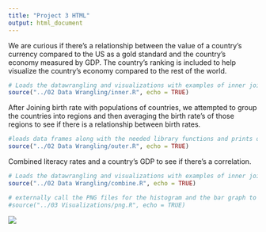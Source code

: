 ```yaml
---
title: "Project 3 HTML"
output: html_document
---
```


We are curious if there's a relationship between the value of a country's currency compared to the US as a gold standard and the country's economy measured by GDP.  The country's ranking is included to help visualize the country's economy compared to the rest of the world. 


```r
# Loads the datawrangling and visualizations with examples of inner join, outer join, and combining data sets
source("../02 Data Wrangling/inner.R", echo = TRUE)
```

After Joining birth rate with populations of countries, we attempted to group the countries into regions and then averaging the birth rate's of those regions to see if there is a relationship between birth rates.  

```r
#loads data frames along with the needed library functions and prints out
source("../02 Data Wrangling/outer.R", echo = TRUE)
```
 
Combined literacy rates and a country's GDP to see if there's a correlation.     
```r
# Loads the datawrangling and visualizations with examples of inner join, outer join, and combining data sets
source("../02 Data Wrangling/combine.R", echo = TRUE)
```


```r
# externally call the PNG files for the histogram and the bar graph to display categorical variables
#source("../03 Visualizations/png.R", echo = TRUE)
```

![](./histogram.png)      
